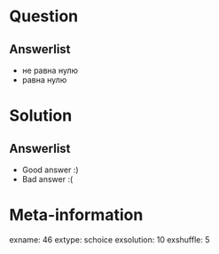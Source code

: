Question
========


Answerlist
----------
*  не равна нулю
*  равна нулю

Solution
========

Answerlist
----------
*  Good answer :)
*  Bad answer :(

Meta-information
================
exname: 46
extype: schoice
exsolution: 10
exshuffle: 5
